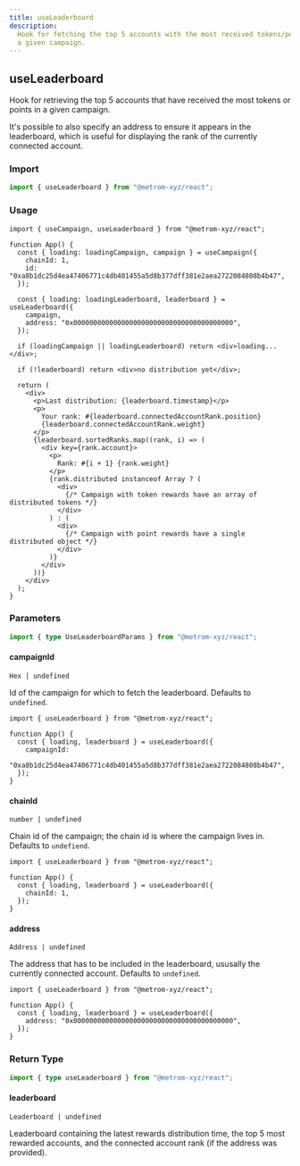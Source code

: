 ```yaml
---
title: useLeaderboard
description:
  Hook for fetching the top 5 accounts with the most received tokens/points for
  a given campaign.
---
```



## useLeaderboard

Hook for retrieving the top 5 accounts that have received the most tokens or
points in a given campaign.

It's possible to also specify an address to ensure it appears in the
leaderboard, which is useful for displaying the rank of the currently connected
account.

### Import

```ts
import { useLeaderboard } from "@metrom-xyz/react";
```

### Usage

```tsx
import { useCampaign, useLeaderboard } from "@metrom-xyz/react";

function App() {
  const { loading: loadingCampaign, campaign } = useCampaign({
    chainId: 1,
    id: "0xa8b1dc25d4ea47406771c4db401455a5d8b377dff381e2aea2722084808b4b47",
  });

  const { loading: loadingLeaderboard, leaderboard } = useLeaderboard({
    campaign,
    address: "0x0000000000000000000000000000000000000000",
  });

  if (loadingCampaign || loadingLeaderboard) return <div>loading...</div>;

  if (!leaderboard) return <div>no distribution yet</div>;

  return (
    <div>
      <p>Last distribution: {leaderboard.timestamp}</p>
      <p>
        Your rank: #{leaderboard.connectedAccountRank.position}
        {leaderboard.connectedAccountRank.weight}
      </p>
      {leaderboard.sortedRanks.map((rank, i) => (
        <div key={rank.account}>
          <p>
            Rank: #{i + 1} {rank.weight}
          </p>
          {rank.distributed instanceof Array ? (
            <div>
              {/* Campaign with token rewards have an array of distributed tokens */}
            </div>
          ) : (
            <div>
              {/* Campaign with point rewards have a single distributed object */}
            </div>
          )}
        </div>
      ))}
    </div>
  );
}
```

### Parameters

```ts
import { type UseLeaderboardParams } from "@metrom-xyz/react";
```

#### campaignId

`Hex | undefined`

Id of the campaign for which to fetch the leaderboard. Defaults to `undefined`.

```tsx
import { useLeaderboard } from "@metrom-xyz/react";

function App() {
  const { loading, leaderboard } = useLeaderboard({
    campaignId:
      "0xa8b1dc25d4ea47406771c4db401455a5d8b377dff381e2aea2722084808b4b47",
  });
}
```

#### chainId

`number | undefined`

Chain id of the campaign; the chain id is where the campaign lives in. Defaults
to `undefiend`.

```tsx
import { useLeaderboard } from "@metrom-xyz/react";

function App() {
  const { loading, leaderboard } = useLeaderboard({
    chainId: 1,
  });
}
```

#### address

`Address | undefined`

The address that has to be included in the leaderboard, ususally the currently
connected account. Defaults to `undefined`.

```tsx
import { useLeaderboard } from "@metrom-xyz/react";

function App() {
  const { loading, leaderboard } = useLeaderboard({
    address: "0x0000000000000000000000000000000000000000",
  });
}
```

### Return Type

```ts
import { type useLeaderboard } from "@metrom-xyz/react";
```

<BaseReturnType />

#### leaderboard

`Leaderboard | undefined`

Leaderboard containing the latest rewards distribution time, the top 5 most
rewarded accounts, and the connected account rank (if the address was provided).
